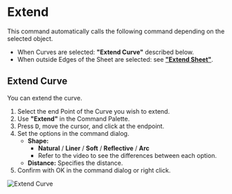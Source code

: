 
# Extend

<Reference shortcut="" command="Extend" button="" />

This command automatically calls the following command depending on the selected object.
- When Curves are selected: **"Extend Curve"** described below.
- When outside Edges of the Sheet are selected: see [**"Extend Sheet"**](../solid/extend).

## Extend Curve

You can extend the curve.

1. Select the end Point of the Curve you wish to extend.
2. Use **"Extend"** in the Command Palette.
3. Press <kbd>D</kbd>, move the cursor, and click at the endpoint.
4. Set the options in the command dialog.
    - **Shape:**
        - **Natural** / **Liner** /  **Soft** /  **Reflective** / **Arc**
        - Refer to the video to see the differences between each option.
    - **Distance:** Specifies the distance.
5. Confirm with OK in the command dialog or right click.

![Extend Curve](/img/extend-curve.gif)


